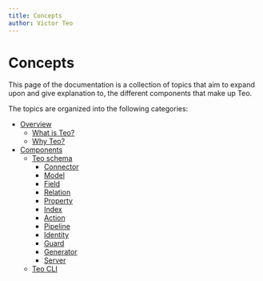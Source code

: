 ```yaml
---
title: Concepts
author: Victor Teo
---
```


# Concepts

This page of the documentation is a collection of topics that aim to expand
upon and give explanation to, the different components that make up Teo.

The topics are organized into the following categories:

- [Overview](/concepts/overview)
  - [What is Teo?](/concepts/overview/what-is-teo)
  - [Why Teo?](/concepts/overview/why-teo)
- [Components](/concepts/components)
  - [Teo schema](/concepts/components/teo-schema)
    - [Connector](/concepts/components/teo-schema/connector)
    - [Model](/concepts/components/teo-schema/model)
    - [Field](/concepts/components/teo-schema/field)
    - [Relation](/concepts/components/teo-schema/relation)
    - [Property](/concepts/components/teo-schema/property)
    - [Index](/concepts/components/teo-schema/index-concept)
    - [Action](/concepts/components/teo-schema/action)
    - [Pipeline](/concepts/components/teo-schema/pipeline)
    - [Identity](/concepts/components/teo-schema/identity)
    - [Guard](/concepts/components/teo-schema/guard)
    - [Generator](/concepts/components/teo-schema/generator)
    - [Server](/concepts/components/teo-schema/server)
  - [Teo CLI](/concepts/components/teo-cli)

